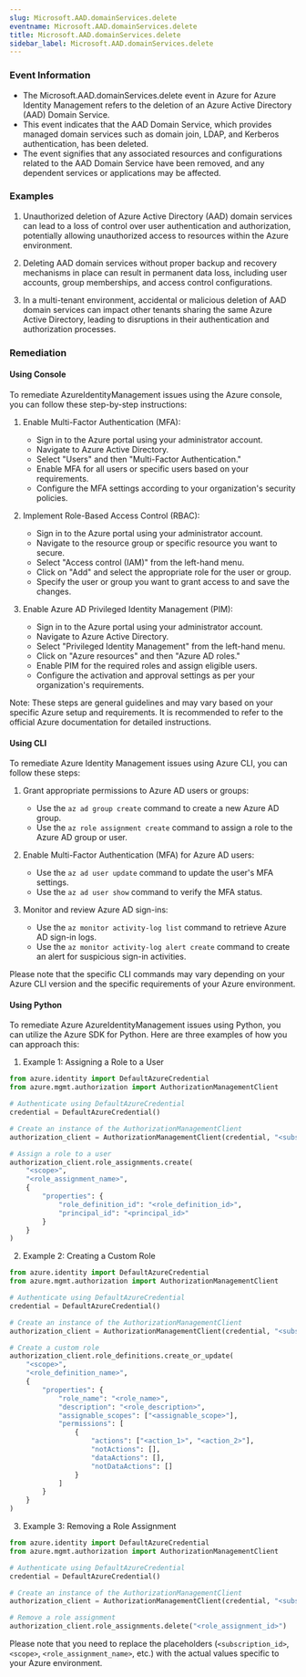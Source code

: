 ```yaml
--- 
slug: Microsoft.AAD.domainServices.delete
eventname: Microsoft.AAD.domainServices.delete
title: Microsoft.AAD.domainServices.delete
sidebar_label: Microsoft.AAD.domainServices.delete
---
```

                       
### Event Information

- The Microsoft.AAD.domainServices.delete event in Azure for Azure Identity Management refers to the deletion of an Azure Active Directory (AAD) Domain Service.
- This event indicates that the AAD Domain Service, which provides managed domain services such as domain join, LDAP, and Kerberos authentication, has been deleted.
- The event signifies that any associated resources and configurations related to the AAD Domain Service have been removed, and any dependent services or applications may be affected.


### Examples

1. Unauthorized deletion of Azure Active Directory (AAD) domain services can lead to a loss of control over user authentication and authorization, potentially allowing unauthorized access to resources within the Azure environment.

2. Deleting AAD domain services without proper backup and recovery mechanisms in place can result in permanent data loss, including user accounts, group memberships, and access control configurations.

3. In a multi-tenant environment, accidental or malicious deletion of AAD domain services can impact other tenants sharing the same Azure Active Directory, leading to disruptions in their authentication and authorization processes.

### Remediation

#### Using Console

To remediate AzureIdentityManagement issues using the Azure console, you can follow these step-by-step instructions:

1. Enable Multi-Factor Authentication (MFA):
   - Sign in to the Azure portal using your administrator account.
   - Navigate to Azure Active Directory.
   - Select "Users" and then "Multi-Factor Authentication."
   - Enable MFA for all users or specific users based on your requirements.
   - Configure the MFA settings according to your organization's security policies.

2. Implement Role-Based Access Control (RBAC):
   - Sign in to the Azure portal using your administrator account.
   - Navigate to the resource group or specific resource you want to secure.
   - Select "Access control (IAM)" from the left-hand menu.
   - Click on "Add" and select the appropriate role for the user or group.
   - Specify the user or group you want to grant access to and save the changes.

3. Enable Azure AD Privileged Identity Management (PIM):
   - Sign in to the Azure portal using your administrator account.
   - Navigate to Azure Active Directory.
   - Select "Privileged Identity Management" from the left-hand menu.
   - Click on "Azure resources" and then "Azure AD roles."
   - Enable PIM for the required roles and assign eligible users.
   - Configure the activation and approval settings as per your organization's requirements.

Note: These steps are general guidelines and may vary based on your specific Azure setup and requirements. It is recommended to refer to the official Azure documentation for detailed instructions.

#### Using CLI

To remediate Azure Identity Management issues using Azure CLI, you can follow these steps:

1. Grant appropriate permissions to Azure AD users or groups:
   - Use the `az ad group create` command to create a new Azure AD group.
   - Use the `az role assignment create` command to assign a role to the Azure AD group or user.

2. Enable Multi-Factor Authentication (MFA) for Azure AD users:
   - Use the `az ad user update` command to update the user's MFA settings.
   - Use the `az ad user show` command to verify the MFA status.

3. Monitor and review Azure AD sign-ins:
   - Use the `az monitor activity-log list` command to retrieve Azure AD sign-in logs.
   - Use the `az monitor activity-log alert create` command to create an alert for suspicious sign-in activities.

Please note that the specific CLI commands may vary depending on your Azure CLI version and the specific requirements of your Azure environment.

#### Using Python

To remediate Azure AzureIdentityManagement issues using Python, you can utilize the Azure SDK for Python. Here are three examples of how you can approach this:

1. Example 1: Assigning a Role to a User
```python
from azure.identity import DefaultAzureCredential
from azure.mgmt.authorization import AuthorizationManagementClient

# Authenticate using DefaultAzureCredential
credential = DefaultAzureCredential()

# Create an instance of the AuthorizationManagementClient
authorization_client = AuthorizationManagementClient(credential, "<subscription_id>")

# Assign a role to a user
authorization_client.role_assignments.create(
    "<scope>",
    "<role_assignment_name>",
    {
        "properties": {
            "role_definition_id": "<role_definition_id>",
            "principal_id": "<principal_id>"
        }
    }
)
```

2. Example 2: Creating a Custom Role
```python
from azure.identity import DefaultAzureCredential
from azure.mgmt.authorization import AuthorizationManagementClient

# Authenticate using DefaultAzureCredential
credential = DefaultAzureCredential()

# Create an instance of the AuthorizationManagementClient
authorization_client = AuthorizationManagementClient(credential, "<subscription_id>")

# Create a custom role
authorization_client.role_definitions.create_or_update(
    "<scope>",
    "<role_definition_name>",
    {
        "properties": {
            "role_name": "<role_name>",
            "description": "<role_description>",
            "assignable_scopes": ["<assignable_scope>"],
            "permissions": [
                {
                    "actions": ["<action_1>", "<action_2>"],
                    "notActions": [],
                    "dataActions": [],
                    "notDataActions": []
                }
            ]
        }
    }
)
```

3. Example 3: Removing a Role Assignment
```python
from azure.identity import DefaultAzureCredential
from azure.mgmt.authorization import AuthorizationManagementClient

# Authenticate using DefaultAzureCredential
credential = DefaultAzureCredential()

# Create an instance of the AuthorizationManagementClient
authorization_client = AuthorizationManagementClient(credential, "<subscription_id>")

# Remove a role assignment
authorization_client.role_assignments.delete("<role_assignment_id>")
```

Please note that you need to replace the placeholders (`<subscription_id>`, `<scope>`, `<role_assignment_name>`, etc.) with the actual values specific to your Azure environment.


 